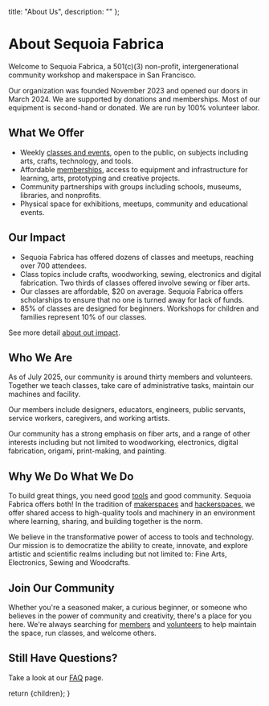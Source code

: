 
  title: "About Us",
  description: ""
};

# About Sequoia Fabrica

Welcome to Sequoia Fabrica, a 501(c)(3) non-profit, intergenerational community workshop and makerspace in San Francisco.

Our organization was founded November 2023 and opened our doors in March 2024. We are supported by donations and memberships. Most of our equipment is second-hand or donated. We are run by 100% volunteer labor.

## What We Offer 

* Weekly [classes and events](./events), open to the public, on subjects including arts, crafts, technology, and tools. 
* Affordable [memberships](./membership), access to equipment and infrastructure for learning, arts, prototyping and creative projects.
* Community partnerships with groups including schools, museums, libraries, and nonprofits.
* Physical space for exhibitions, meetups, community and educational events.

## Our Impact

* Sequoia Fabrica has offered dozens of classes and meetups, reaching over 700 attendees.
* Class topics include crafts, woodworking, sewing, electronics and digital fabrication. Two thirds of classes offered involve sewing or fiber arts.
* Our classes are affordable, $20 on average. Sequoia Fabrica offers scholarships to ensure that no one is turned away for lack of funds.
* 85% of classes are designed for beginners. Workshops for children and families represent 10% of our classes.

See more detail [about out impact](https://wiki.sequoiafabrica.org/wiki/Impact).

## Who We Are

As of July 2025, our community is around thirty members and volunteers. Together we teach classes, take care of administrative tasks, maintain our machines and facility. 

Our members include designers, educators, engineers, public servants, service workers, caregivers, and working artists. 

Our community has a strong emphasis on fiber arts, and a range of other interests including but not limited to woodworking, electronics, digital fabrication, origami, print-making, and painting. 

## Why We Do What We Do

To build great things, you need good [tools](https://wiki.sequoiafabrica.org/wiki/Main_Page) and good community. Sequoia Fabrica offers both! In the tradition of [makerspaces](https://www.makerspaces.com/what-is-a-makerspace/) and [hackerspaces](https://hackerspaces.org), we offer shared access to high-quality tools and machinery in an environment where learning, sharing, and building together is the norm. 

We believe in the transformative power of access to tools and technology. Our mission is to democratize the ability to create, innovate, and explore artistic and scientific realms including but not limited to: Fine Arts, Electronics, Sewing and Woodcrafts. 

## Join Our Community

Whether you're a seasoned maker, a curious beginner, or someone who believes in the power of community and creativity, there's a place for you here. We're always searching for [members](./membership) and [volunteers](https://wiki.sequoiafabrica.org/wiki/Volunteers) to help maintain the space, run classes, and welcome others. 

## Still Have Questions?

Take a look at our [FAQ](./faq) page.

  return <DocumentLayout metadata={metadata}>{children}</DocumentLayout>;
}
